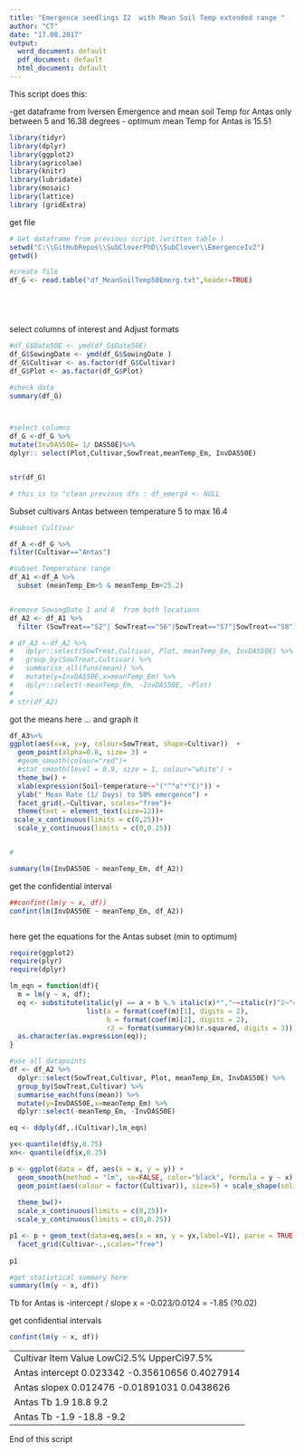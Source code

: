 ```yaml
---
title: "Emergence seedlings I2  with Mean Soil Temp extended range "
author: "CT"
date: "17.08.2017"
output: 
  word_document: default
  pdf_document: default
  html_document: default
---
```


This script does this:

-get dataframe from Iversen Emergence and mean soil Temp for Antas only between 5 and 16.38 degrees 
- optimum mean Temp for Antas is 15.51  



```r
library(tidyr)
library(dplyr)
library(ggplot2)
library(agricolae)
library(knitr)
library(lubridate)
library(mosaic)
library(lattice)
library (gridExtra)
```

get file 

```r
# Get dataframe from previous script (written table )
setwd("C:\\GitHubRepos\\SubCloverPhD\\SubClover\\EmergenceIv2")
getwd()

#create file
df_G <- read.table("df_MeanSoilTemp50Emerg.txt",header=TRUE)






```

select columns of interest and Adjust formats 
```r

#df_G$Date50E <- ymd(df_G$Date50E)
df_G$SowingDate <- ymd(df_G$SowingDate )
df_G$Cultivar <- as.factor(df_G$Cultivar)
df_G$Plot <- as.factor(df_G$Plot)

#check data 
summary(df_G)



#select columns 
df_G <-df_G %>%
mutate(InvDAS50E= 1/ DAS50E)%>%
dplyr:: select(Plot,Cultivar,SowTreat,meanTemp_Em, InvDAS50E)


str(df_G)

# this is to "clean previous dfs : df_emerg4 <- NULL
```

Subset cultivars Antas between temperature 5 to max 16.4 

```r

#subset Cultivar

df_A <-df_G %>%
filter(Cultivar=="Antas")

#subset Temperature range 
df_A1 <-df_A %>%
  subset (meanTemp_Em>5 & meanTemp_Em<25.2)


#remove SowingDate 1 and 8  from both locations 
df_A2 <- df_A1 %>%
  filter (SowTreat=="S2"| SowTreat=="S6"|SowTreat=="S7"|SowTreat=="S8")

```



```r


# df_A3 <-df_A2 %>%
#   dplyr::select(SowTreat,Cultivar, Plot, meanTemp_Em, InvDAS50E) %>%
#   group_by(SowTreat,Cultivar) %>%
#   summarise_all(funs(mean)) %>%
#   mutate(y=InvDAS50E,x=meanTemp_Em) %>%
#   dplyr::select(-meanTemp_Em, -InvDAS50E, -Plot)
# 
# str(df_A2)

```

got the means here ... and graph it

```r
df_A3%>%
ggplot(aes(x=x, y=y, colour=SowTreat, shape=Cultivar))  +
  geom_point(alpha=0.8, size= 3) +
  #geom_smooth(colour="red")+
  #stat_smooth(level = 0.9, size = 1, colour="white") + 
  theme_bw() +
  xlab(expression(Soil~temperature~~"("^"o"*"C)")) + 
  ylab(" Mean Rate (1/ Days) to 50% emergence") +
  facet_grid(.~Cultivar, scales="free")+
  theme(text = element_text(size=12))+
 scale_x_continuous(limits = c(0,25))+
  scale_y_continuous(limits = c(0,0.25))


# 

```


```r

summary(lm(InvDAS50E ~ meanTemp_Em, df_A2))


```

get the confidential interval 

```r

##confint(lm(y ~ x, df))
confint(lm(InvDAS50E ~ meanTemp_Em, df_A2))

```


```r


```


here get the equations for the Antas subset (min to optimum)  

```r
require(ggplot2)
require(plyr)
require(dplyr)

lm_eqn = function(df){
  m = lm(y ~ x, df);
  eq <- substitute(italic(y) == a + b %.% italic(x)*","~~italic(r)^2~"="~r2, 
                   list(a = format(coef(m)[1], digits = 2), 
                        b = format(coef(m)[2], digits = 2), 
                        r2 = format(summary(m)$r.squared, digits = 3)))
  as.character(as.expression(eq));                 
}

#use all datapoints 
df <- df_A2 %>%
  dplyr::select(SowTreat,Cultivar, Plot, meanTemp_Em, InvDAS50E) %>%
  group_by(SowTreat,Cultivar) %>%
  summarise_each(funs(mean)) %>%
  mutate(y=InvDAS50E,x=meanTemp_Em) %>%
  dplyr::select(-meanTemp_Em, -InvDAS50E)

eq <- ddply(df,.(Cultivar),lm_eqn)

yx<-quantile(df$y,0.75)
xn<- quantile(df$x,0.25)

p <- ggplot(data = df, aes(x = x, y = y)) +
  geom_smooth(method = "lm", se=FALSE, color="black", formula = y ~ x) +
  geom_point(aes(colour = factor(Cultivar)), size=5) + scale_shape(solid = FALSE)+ 
  
  theme_bw()+
  scale_x_continuous(limits = c(0,25))+
  scale_y_continuous(limits = c(0,0.25))

p1 <- p + geom_text(data=eq,aes(x = xn, y = yx,label=V1), parse = TRUE, inherit.aes=FALSE) + 
  facet_grid(Cultivar~.,scales="free")
  
p1
```


```r
#get statistical summary here 
summary(lm(y ~ x, df))

```

Tb for Antas is -intercept / slope x = -0.023/0.0124 = -1.85 (?0.02)



get confidential intervals 

```r

 
confint(lm(y ~ x, df))


```

------------------------------------------------------------------------------------------------
Cultivar	Item 	Value	LowCi2.5%	UpperCi97.5%
Antas 	intercept	0.023342	-0.35610656	0.4027914
Antas 	slopex	0.012476	-0.01891031	0.0438626
Antas 	Tb	1.9	18.8	9.2
Antas 	Tb	-1.9	-18.8	-9.2
--------------------------------------------------------------------------------------------


End of this script

